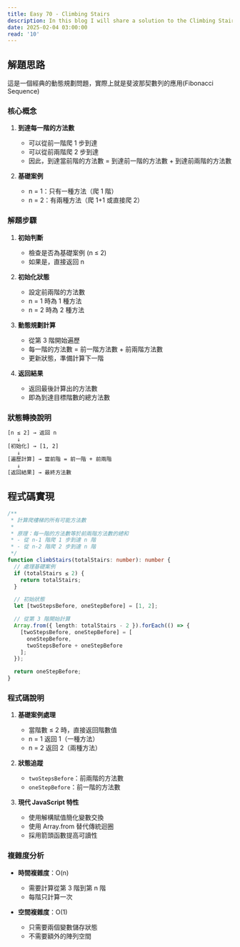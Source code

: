 ```yaml
---
title: Easy 70 - Climbing Stairs
description: In this blog I will share a solution to the Climbing Stairs problem.
date: 2025-02-04 03:00:00
read: '10'
---
```

## 解題思路

這是一個經典的動態規劃問題，實際上就是斐波那契數列的應用(Fibonacci Sequence)

### 核心概念

1. **到達每一階的方法數**
   - 可以從前一階爬 1 步到達
   - 可以從前兩階爬 2 步到達
   - 因此，到達當前階的方法數 = 到達前一階的方法數 + 到達前兩階的方法數

2. **基礎案例**
   - n = 1：只有一種方法（爬 1 階）
   - n = 2：有兩種方法（爬 1+1 或直接爬 2）

### 解題步驟

1. **初始判斷**
   - 檢查是否為基礎案例 (n ≤ 2)
   - 如果是，直接返回 n

2. **初始化狀態**
   - 設定前兩階的方法數
   - n = 1 時為 1 種方法
   - n = 2 時為 2 種方法

3. **動態規劃計算**
   - 從第 3 階開始遍歷
   - 每一階的方法數 = 前一階方法數 + 前兩階方法數
   - 更新狀態，準備計算下一階

4. **返回結果**
   - 返回最後計算出的方法數
   - 即為到達目標階數的總方法數

### 狀態轉換說明

```bash
[n ≤ 2] → 返回 n
   ↓
[初始化] → [1, 2]
   ↓
[遍歷計算] → 當前階 = 前一階 + 前兩階
   ↓
[返回結果] → 最終方法數
```

## 程式碼實現

```typescript
/**
 * 計算爬樓梯的所有可能方法數
 *
 * 原理：每一階的方法數等於前兩階方法數的總和
 * - 從 n-1 階爬 1 步到達 n 階
 * - 從 n-2 階爬 2 步到達 n 階
 */
function climbStairs(totalStairs: number): number {
  // 處理基礎案例
  if (totalStairs ≤ 2) {
    return totalStairs;
  }

  // 初始狀態
  let [twoStepsBefore, oneStepBefore] = [1, 2];

  // 從第 3 階開始計算
  Array.from({ length: totalStairs - 2 }).forEach(() => {
    [twoStepsBefore, oneStepBefore] = [
      oneStepBefore,
      twoStepsBefore + oneStepBefore
    ];
  });

  return oneStepBefore;
}
```

### 程式碼說明

1. **基礎案例處理**
   - 當階數 ≤ 2 時，直接返回階數值
   - n = 1 返回 1（一種方法）
   - n = 2 返回 2（兩種方法）

2. **狀態追蹤**
   - `twoStepsBefore`：前兩階的方法數
   - `oneStepBefore`：前一階的方法數

3. **現代 JavaScript 特性**
   - 使用解構賦值簡化變數交換
   - 使用 Array.from 替代傳統迴圈
   - 採用箭頭函數提高可讀性

### 複雜度分析

- **時間複雜度**：O(n)
  - 需要計算從第 3 階到第 n 階
  - 每階只計算一次

- **空間複雜度**：O(1)
  - 只需要兩個變數儲存狀態
  - 不需要額外的陣列空間
